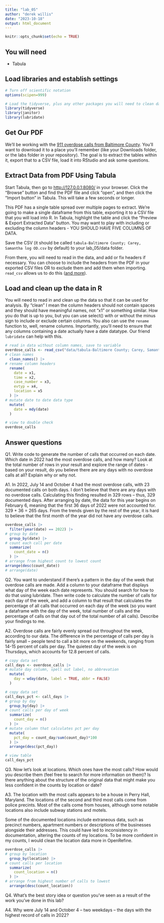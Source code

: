 ```yaml
---
title: "lab_05"
author: "derek willis"
date: "2023-10-18"
output: html_document
---
```


```r
knitr::opts_chunk$set(echo = TRUE)
```

## You will need

-   Tabula

## Load libraries and establish settings

```r
# Turn off scientific notation
options(scipen=999)

# Load the tidyverse, plus any other packages you will need to clean data and work with dates.
library(tidyverse)
library(janitor)
library(lubridate)
```

## Get Our PDF

We'll be working with the [911 overdose calls from Baltimore County](https://drive.google.com/file/d/1qkYuojGF_6WKFr5aNQxmewDzcKyOiJFr/view?usp=share_link). You'll want to download it to a place you'll remember (like your Downloads folder, or the labs folder in your repository). The goal is to extract the tables within it, export that to a CSV file, load it into RStudio and ask some questions.

## Extract Data from PDF Using Tabula

Start Tabula, then go to <http://127.0.0.1:8080/> in your browser. Click the "Browse" button and find the PDF file and click "open", and then click the "Import button" in Tabula. This will take a few seconds or longer.

This PDF has a single table spread over multiple pages to extract. We're going to make a single dataframe from this table, exporting it to a CSV file that you will load into R. In Tabula, highlight the table and click the "Preview & Export Extracted Data" button. You may want to play with including or excluding the column headers - YOU SHOULD HAVE FIVE COLUMNS OF DATA.

Save the CSV (it should be called `tabula-Baltimore County; Carey, Samantha log OD.csv` by default) to your lab_05/data folder.

From there, you will need to read in the data, and add or fix headers if necessary. You can choose to include the headers from the PDF in your exported CSV files OR to exclude them and add them when importing. `read_csv` allows us to do this ([and more](https://readr.tidyverse.org/reference/read_delim.html)).

## Load and clean up the data in R

You will need to read in and clean up the data so that it can be used for analysis. By "clean" I mean the column headers should not contain spaces and they should have meaningful names, not "x1" or something similar. How you do that is up to you, but you can use select() with or without the minus sign to include or exclude certain columns. You also can use the `rename` function to, well, rename columns. Importantly, you'll need to ensure that any columns containing a date actually have a date datatype. Our friend `lubridate` can help with this.

```r
# read in data without column names, save to variable
overdose_calls <- read_csv("data/tabula-Baltimore County; Carey, Samantha log OD.csv", col_names = FALSE) |> 
# clean names
  clean_names() |> 
# rename column headers
  rename(
    date = x1,
    time = x2,
    case_number = x3,
    evtyp = x4,
    location = x5
  ) |> 
# mutate date to date data type
  mutate(
    date = mdy(date)
  )

# view to double check
overdose_calls
```

## Answer questions

Q1. Write code to generate the number of calls that occurred on each date. Which date in 2022 had the most overdose calls, and how many? Look at the total number of rows in your result and explore the range of dates - based on your result, do you believe there are any days with no overdose calls at all? Explain why or why not.

A1. In 2022, July 14 and October 4 had the most overdose calls, with 23 documented calls on both days. I don't believe that there are any days with no overdose calls. Calculating this finding resulted in 329 rows -- thus, 329 documented days. After arranging by date, the data for this year begins on February 6, meaning that the first 36 days of 2022 were not accounted for. 329 + 36 = 265 days. From the trends given by the rest of the year, it is hard to believe that the first month of the year did not have any overdose calls.

```r
overdose_calls |> 
  filter(year(date) == 2022) |> 
# group by date
  group_by(date) |> 
# count each call per date
  summarize(
    count_date = n()
  ) |> 
# arrange from highest count to lowest count
arrange(desc(count_date))
# arrange(date)

```

Q2. You want to understand if there's a pattern in the day of the week that overdose calls are made. Add a column to your dataframe that displays what day of the week each date represents. You should search for how to do that using lubridate. Then write code to calculate the number of calls for each day of the week, and add a column to that result that calculates the percentage of all calls that occurred on each day of the week (so you want a dataframe with the day of the week, total number of calls and the percentage of calls on that day out of the total number of all calls). Describe your findings to me.

A2. Overdose calls are fairly evenly spread out throughout the week, according to our data. The difference in the percentage of calls per day is fairly small -- people tend to call a bit more on the weekends, ranging from 14-15 percent of calls per day. The quietest day of the week is on Thursdays, which accounts for 12.8 percent of calls.

```r
# copy data set
call_days <- overdose_calls |> 
# mutate day column, spell out label, no abbrevation
  mutate(
    day = wday(date, label = TRUE, abbr = FALSE)
  )
```

```r
# copy data set
call_days_pct <- call_days |> 
# group by day
  group_by(day) |> 
# count calls per day of week
  summarize(
    count_day = n()
  ) |> 
# mutate column that calculates pct per day
  mutate(
    pct_day = count_day/sum(count_day)*100
  ) |> 
  arrange(desc(pct_day))

# view table
call_days_pct
```


Q3. Now let's look at locations. Which ones have the most calls? How would you describe them (feel free to search for more information on them)? Is there anything about the structure of the original data that might make you less confident in the counts by location or date?

A3. The location with the most calls appears to be a house in Perry Hall, Maryland. The locations of the second and third most calls come from police precints. Most of the calls come from houses, although some notable locations also include subway stations and motels.

Some of the documented locations include extraneous data, such as precinct numbers, apartment numbers or descriptions of the businesses alongside their addresses. This could have led to inconsistency in documentation, altering the counts of my locations. To be more confident in my counts, I would clean the location data more in OpenRefine.

```r
overdose_calls |> 
# group by location
  group_by(location) |> 
# count calls per location
  summarize(
    count_location = n()
  ) |> 
# arrange from highest number of calls to lowest
  arrange(desc(count_location))

```

Q4. What's the best story idea or question you've seen as a result of the work you've done in this lab?

A4. Why were July 14 and October 4 -- two weekdays -- the days with the highest record of calls in 2022?

